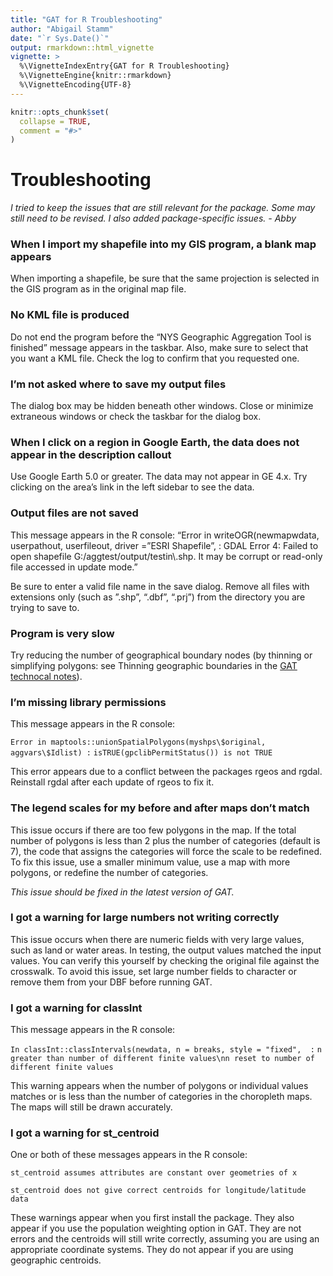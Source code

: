 ```yaml
---
title: "GAT for R Troubleshooting"
author: "Abigail Stamm"
date: "`r Sys.Date()`"
output: rmarkdown::html_vignette
vignette: >
  %\VignetteIndexEntry{GAT for R Troubleshooting}
  %\VignetteEngine{knitr::rmarkdown}
  %\VignetteEncoding{UTF-8}
---
```


```r
knitr::opts_chunk$set(
  collapse = TRUE,
  comment = "#>"
)
```
# Troubleshooting

*I tried to keep the issues that are still relevant for the package. Some may still need to be revised. I also added package-specific issues. - Abby*

### When I import my shapefile into my GIS program, a blank map appears

When importing a shapefile, be sure that the same projection is selected in the GIS program as in the original map file.

### No KML file is produced

Do not end the program before the “NYS Geographic Aggregation Tool is finished” message appears in the taskbar. Also, make sure to select that you want a KML file. Check the log to confirm that you requested one.

### I'm not asked where to save my output files

The dialog box may be hidden beneath other windows. Close or minimize extraneous windows or check the taskbar for the dialog box.

### When I click on a region in Google Earth, the data does not appear in the description callout

Use Google Earth 5.0 or greater. The data may not appear in GE 4.x.  Try clicking on the area's link in the left sidebar to see the data.

### Output files are not saved 

This message appears in the R console: “Error in writeOGR(newmapwdata, userpathout, userfileout, driver = "ESRI Shapefile", : GDAL Error 4: Failed to open shapefile G:/aggtest/output/testin\\.shp. It may be corrupt or read-only file accessed in update mode.”

Be sure to enter a valid file name in the save dialog. Remove all files with extensions only (such as ”.shp”, “.dbf”, “.prj”) from the directory you are trying to save to.

### Program is very slow

Try reducing the number of geographical boundary nodes (by thinning or simplifying polygons: see Thinning geographic boundaries in the [GAT technocal notes](../doc/gat_tech_notes.html)).


### I'm missing library permissions

This message appears in the R console: 

`Error in maptools::unionSpatialPolygons(myshps\$original, aggvars\$Idlist) :`
`isTRUE(gpclibPermitStatus()) is not TRUE`

This error appears due to a conflict between the packages rgeos and rgdal. Reinstall rgdal after each update of rgeos to fix it.

### The legend scales for my before and after maps don't match

This issue occurs if there are too few polygons in the map. If the total number of polygons is less than 2 plus the number of categories (default is 7), the code that assigns the categories will force the scale to be redefined. To fix this issue, use a smaller minimum value, use a map with more polygons, or redefine the number of categories.

*This issue should be fixed in the latest version of GAT.*

### I got a warning for large numbers not writing correctly

This issue occurs when there are numeric fields with very large values, such as land or water areas. In testing, the output values matched the input values. You can verify this yourself by checking the original file against the crosswalk. To avoid this issue, set large number fields to character or remove them from your DBF before running GAT.

### I got a warning for classInt

This message appears in the R console: 

`In classInt::classIntervals(newdata, n = breaks, style = "fixed",  :`
`n greater than number of different finite values\nn reset to number of different finite values`

This warning appears when the number of polygons or individual values matches or is less than the number of categories in the choropleth maps. The maps will still be drawn accurately.

### I got a warning for st_centroid

One or both of these messages appears in the R console: 

`st_centroid assumes attributes are constant over geometries of x`

`st_centroid does not give correct centroids for longitude/latitude data`

These warnings appear when you first install the package. They also appear if you use the population weighting option in GAT. They are not errors and the centroids will still write correctly, assuming you are using an appropriate coordinate systems. They do not appear if you are using geographic centroids.


